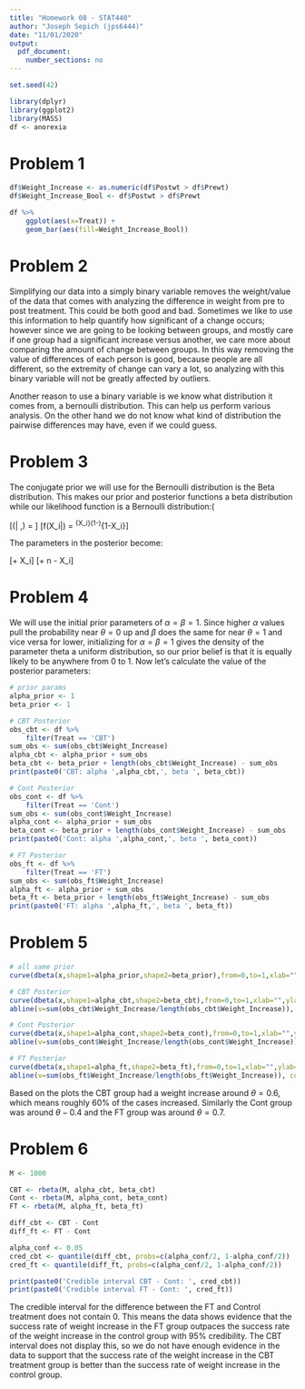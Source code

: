 ```yaml
---
title: "Homework 08 - STAT440"
author: "Joseph Sepich (jps6444)"
date: "11/01/2020"
output:
  pdf_document:
    number_sections: no
---
```


```r
set.seed(42)
```

```r
library(dplyr)
library(ggplot2)
library(MASS)
df <- anorexia
```

# Problem 1

```r
df$Weight_Increase <- as.numeric(df$Postwt > df$Prewt)
df$Weight_Increase_Bool <- df$Postwt > df$Prewt
```

```r
df %>%
    ggplot(aes(x=Treat)) +
    geom_bar(aes(fill=Weight_Increase_Bool))
```

# Problem 2

Simplifying our data into a simply binary variable removes the weight/value of the data that comes with analyzing the difference in weight from pre to post treatment. This could be both good and bad. Sometimes we like to use this information to help quantify how significant of a change occurs; however since we are going to be looking between groups, and mostly care if one group had a significant increase versus another, we care more about comparing the amount of change between groups. In this way removing the value of differences of each person is good, because people are all different, so the extremity of change can vary a lot, so analyzing with this binary variable will not be greatly affected by outliers.

Another reason to use a binary variable is we know what distribution it comes from, a bernoulli distribution. This can help us perform various analysis. On the other hand we do not know what kind of distribution the pairwise differences may have, even if we could guess.

# Problem 3

The conjugate prior we will use for the Bernoulli distribution is the Beta distribution. This makes our prior and posterior functions a beta distribution while our likelihood function is a Bernoulli distribution:(

\[\pi(\theta | \alpha,\beta) = \frac{\theta^{\alpha-1}\theta^{\beta-1}}{B(\alpha\beta)}\]
\[f(X_i|\theta) = \theta^{X_i}(1-\theta)^{1-X_i}\]

The parameters in the posterior become:

\[\alpha \rightarrow \alpha + \Sigma X_i\]
\[\beta \rightarrow \beta + n - \Sigma X_i\]

# Problem 4

We will use the initial prior parameters of $\alpha = \beta = 1$. Since higher $\alpha$ values pull the probability near $\theta = 0$ up and $\beta$ does the same for near $\theta = 1$ and vice versa for lower, initializing for $\alpha = \beta = 1$ gives the density of the parameter theta a uniform distribution, so our prior belief is that it is equally likely to be anywhere from 0 to 1. Now let's calculate the value of the posterior parameters:

```r
# prior params
alpha_prior <- 1
beta_prior <- 1

# CBT Posterior
obs_cbt <- df %>%
    filter(Treat == 'CBT')
sum_obs <- sum(obs_cbt$Weight_Increase)
alpha_cbt <- alpha_prior + sum_obs
beta_cbt <- beta_prior + length(obs_cbt$Weight_Increase) - sum_obs
print(paste0('CBT: alpha ',alpha_cbt,', beta ', beta_cbt))

# Cont Posterior
obs_cont <- df %>%
    filter(Treat == 'Cont')
sum_obs <- sum(obs_cont$Weight_Increase)
alpha_cont <- alpha_prior + sum_obs
beta_cont <- beta_prior + length(obs_cont$Weight_Increase) - sum_obs
print(paste0('Cont: alpha ',alpha_cont,', beta ', beta_cont))

# FT Posterior
obs_ft <- df %>%
    filter(Treat == 'FT')
sum_obs <- sum(obs_ft$Weight_Increase)
alpha_ft <- alpha_prior + sum_obs
beta_ft <- beta_prior + length(obs_ft$Weight_Increase) - sum_obs
print(paste0('FT: alpha ',alpha_ft,', beta ', beta_ft))
```

# Problem 5

```r
# all same prior
curve(dbeta(x,shape1=alpha_prior,shape2=beta_prior),from=0,to=1,xlab="",ylab="",main="Prior")

# CBT Posterior
curve(dbeta(x,shape1=alpha_cbt,shape2=beta_cbt),from=0,to=1,xlab="",ylab="",main="CBT Posterior")
abline(v=sum(obs_cbt$Weight_Increase/length(obs_cbt$Weight_Increase)), col='red')

# Cont Posterior
curve(dbeta(x,shape1=alpha_cont,shape2=beta_cont),from=0,to=1,xlab="",ylab="",main="Cont Posterior")
abline(v=sum(obs_cont$Weight_Increase/length(obs_cont$Weight_Increase)), col='red')

# FT Posterior
curve(dbeta(x,shape1=alpha_ft,shape2=beta_ft),from=0,to=1,xlab="",ylab="",main='FT Posterior')
abline(v=sum(obs_ft$Weight_Increase/length(obs_ft$Weight_Increase)), col='red')
```

Based on the plots the CBT group had a weight increase around $\theta = 0.6$, which means roughly 60% of the cases increased. Similarly the Cont group was around $\theta - 0.4$ and the FT group was around $\theta = 0.7$.

# Problem 6

```r
M <- 1000

CBT <- rbeta(M, alpha_cbt, beta_cbt)
Cont <- rbeta(M, alpha_cont, beta_cont)
FT <- rbeta(M, alpha_ft, beta_ft)

diff_cbt <- CBT - Cont
diff_ft <- FT - Cont

alpha_conf <- 0.05
cred_cbt <- quantile(diff_cbt, probs=c(alpha_conf/2, 1-alpha_conf/2))
cred_ft <- quantile(diff_ft, probs=c(alpha_conf/2, 1-alpha_conf/2))

print(paste0('Credible interval CBT - Cont: ', cred_cbt))
print(paste0('Credible interval FT - Cont: ', cred_ft))
```

The credible interval for the difference between the FT and Control treatment does not contain 0. This means the data shows evidence that the success rate of weight increase in the FT group outpaces the success rate of the weight increase in the control group with 95% credibility. The CBT interval does not display this, so we do not have enough evidence in the data to support that the success rate of the weight increase in the CBT treatment group is better than the success rate of weight increase in the control group.


